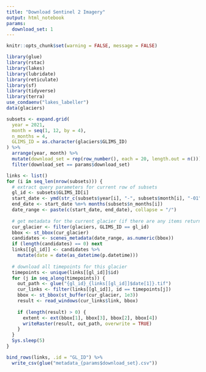 ```yaml
---
title: "Download Sentinel 2 Imagery"
output: html_notebook
params:
  download_set: 1
---
```


```r
knitr::opts_chunk$set(warning = FALSE, message = FALSE)
```

```r
library(glue)
library(rstac)
library(lakes)
library(lubridate)
library(reticulate)
library(sf)
library(tidyverse)
library(terra)
use_condaenv("lakes_labeller")
data(glaciers)
```

```r
subsets <- expand.grid(
  year = 2021,
  month = seq(1, 12, by = 4),
  n_months = 4,
  GLIMS_ID = as.character(glaciers$GLIMS_ID)
) %>%
  arrange(year, month) %>%
  mutate(download_set = rep(row_number(), each = 20, length.out = n())) %>%
  filter(download_set == params$download_set)
```

```r
links <- list()
for (i in seq_len(nrow(subsets))) {
  # extract query parameters for current row of subsets
  gl_id <- subsets$GLIMS_ID[i]
  start_date <- ymd(str_c(subsets$year[i], "-", subsets$month[i], "-01"))
  end_date <- start_date %m+% months(subsets$n_months[i])
  date_range <- paste(c(start_date, end_date), collapse = "/")
  
  # get metadata for the current glacier (if there are any items returned)
  cur_glacier <- filter(glaciers, GLIMS_ID == gl_id)
  bbox <- st_bbox(cur_glacier)
  candidates <- scenes_metadata(date_range, as.numeric(bbox))
  if (length(candidates) == 0) next
  links[[gl_id]] <- candidates %>%
    mutate(date = date(as_datetime(p.datetime)))
  
  # download all timepoints for this glacier
  timepoints <- unique(links[[gl_id]]$id)
  for (j in seq_along(timepoints)) {
    out_path <- glue("{gl_id}_{links[[gl_id]]$date[1]}.tif")
    cur_links <- filter(links[[gl_id]], id == timepoints[j])
    bbox <- st_bbox(st_buffer(cur_glacier, 1e3))
    result <- read_windows(cur_links$link, bbox)
    
    if (length(result) > 0) {
      extent <- ext(bbox[1], bbox[3], bbox[2], bbox[4])
      writeRaster(result, out_path, overwrite = TRUE)
    }
  }
  Sys.sleep(5)
}
```

```r
bind_rows(links, .id = "GL_ID") %>%
  write_csv(glue("metadata_{params$download_set}.csv"))
```

